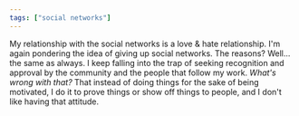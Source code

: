 ```yaml
---
tags: ["social networks"]
---
```


My relationship with the social networks is a love & hate relationship. I'm again pondering the idea of giving up social networks. The reasons? Well... the same as always. I keep falling into the trap of seeking recognition and approval by the community and the people that follow my work. _What's wrong with that?_ That instead of doing things for the sake of being motivated, I do it to prove things or show off things to people, and I don't like having that attitude.
